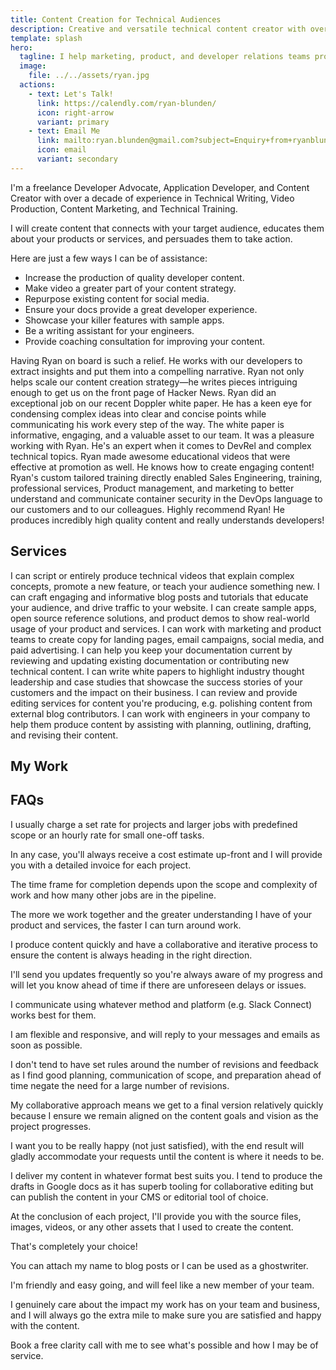 ```yaml
---
title: Content Creation for Technical Audiences
description: Creative and versatile technical content creator with over a decade of experience in Technical Training, Technical Writing, Video Production, and Content Marketing
template: splash
hero:
  tagline: I help marketing, product, and developer relations teams produce highly technical content that educates and inspires action.
  image:
    file: ../../assets/ryan.jpg
  actions:
    - text: Let's Talk!
      link: https://calendly.com/ryan-blunden/
      icon: right-arrow
      variant: primary
    - text: Email Me
      link: mailto:ryan.blunden@gmail.com?subject=Enquiry+from+ryanblunden.dev
      icon: email
      variant: secondary
---
```



<GoogleAnalytics />

<CardGrid>
  <Card title="About Me">
    <p>
      I'm a freelance Developer Advocate, Application Developer, and Content
      Creator with over a decade of experience in Technical Writing, Video
      Production, Content Marketing, and Technical Training.
    </p>
    <p>
      I will create content that connects with your target audience, educates
      them about your products or services, and persuades them to take action.
    </p>
  </Card>
  <Card title="How I Can Help">
    <p>Here are just a few ways I can be of assistance:</p>
    <ul class="pl-6">
      <li>Increase the production of quality developer content.</li>
      <li>Make video a greater part of your content strategy.</li>
      <li>Repurpose existing content for social media.</li>
      <li>Ensure your docs provide a great developer experience.</li>
      <li>Showcase your killer features with sample apps.</li>
      <li>Be a writing assistant for your engineers.</li>
      <li>Provide coaching consultation for improving your content.</li>
    </ul>
  </Card>
</CardGrid>

<TestimonialGrid title="Testimonials">
  <Testimonial
    name="Maria Zahorcova"
    image="maria"
    title="Chief Marketing Officer, Octomind"
  >
    Having Ryan on board is such a relief. He works with our developers to
    extract insights and put them into a compelling narrative. Ryan not only
    helps scale our content creation strategy—he writes pieces intriguing enough
    to get us on the front page of Hacker News.
  </Testimonial>
  <Testimonial
    name="Lindsay"
    image="lindsay"
    title="Sr. Digital Marketing Manager, Doppler"
  >
    Ryan did an exceptional job on our recent Doppler white paper. He has a keen
    eye for condensing complex ideas into clear and concise points while
    communicating his work every step of the way. The white paper is
    informative, engaging, and a valuable asset to our team.
  </Testimonial>
  <Testimonial
    name="Yasmine Helmy"
    image="yasmine"
    title="Growth Marketing Lead, Instabug"
  >
    It was a pleasure working with Ryan. He's an expert when it comes to DevRel
    and complex technical topics.
  </Testimonial>
  <Testimonial
    name="Dan Adler"
    image="dan"
    title="Head of Business, Operations and Strategy, Sourcegraph"
  >
    Ryan made awesome educational videos that were effective at promotion as
    well. He knows how to create engaging content!
  </Testimonial>
  <Testimonial
    name="Parag Baxi"
    image="parag"
    title="Product Portfolio Manager, Tenable Network Security"
  >
    Ryan's custom tailored training directly enabled Sales Engineering,
    training, professional services, Product management, and marketing to better
    understand and communicate container security in the DevOps language to our
    customers and to our colleagues.
  </Testimonial>
  <Testimonial name="Brian Vallelunga" image="brian" title="CEO, Doppler">
    Highly recommend Ryan! He produces incredibly high quality content and
    really understands developers!
  </Testimonial>
</TestimonialGrid>

<h2 id="services" class="text-center">
  Services
</h2>

<CardGrid>
  <Card title="Video Production" icon="youtube">
    I can script or entirely produce technical videos that explain complex
    concepts, promote a new feature, or teach your audience something new.
  </Card>
  <Card title="Blog Posts and Tutorials" icon="pencil">
    I can craft engaging and informative blog posts and tutorials that educate
    your audience, and drive traffic to your website.
  </Card>
  <Card title="Sample Apps & Product Demos" icon="github">
    I can create sample apps, open source reference solutions, and product demos
    to show real-world usage of your product and services.
  </Card>
  <Card title="Marketing Content" icon="rocket">
    I can work with marketing and product teams to create copy for landing
    pages, email campaigns, social media, and paid advertising.
  </Card>
  <Card title="Technical Writing" icon="add-document">
    I can help you keep your documentation current by reviewing and updating
    existing documentation or contributing new technical content.
  </Card>
  <Card title="White Papers and Case Studies" icon="open-book">
    I can write white papers to highlight industry thought leadership and case
    studies that showcase the success stories of your customers and the impact
    on their business.
  </Card>
  <Card title="Review and Feedback" icon="magnifier">
    I can review and provide editing services for content you're producing, e.g.
    polishing content from external blog contributors.
  </Card>
  <Card title="Writing Assistant" icon="pen">
    I can work with engineers in your company to help them produce content by
    assisting with planning, outlining, drafting, and revising their content.
  </Card>
</CardGrid>

<h2 id="my-work" class="text-center">
  My Work
</h2>

<Tabs>
  <TabItem label="Videos">
    <YouTubeGrid
      videos={[
        {
          href: "https://www.youtube.com/watch?v=qviAaoXbV9k",
          title: "Bryntum YouTube Video Ad",
          description:
            "Video add for Bryntum's Scheduler web component.",
        },
        {
          href: "https://www.youtube.com/watch?v=RU8ZRswPb_s",
          title: "Doppler vs Traditional Secrets Managers",
          description:
            "Shows how Doppler differs from traditional secrets managers.",
        },
        {
          href: "https://www.youtube.com/watch?v=GHAZNmvO5gY",
          title: "Bryntum Home Page Video",
          description:
            "Promotional video showcasing Bryntum's web components .",
        },
        {
          href: "https://www.youtube.com/watch?v=zLMEN9zuLJY",
          title: "Bryntum Conference Booth Demo Video",
          description:
            "Looping video for Bryntum showcasing their web components.",
        },
        {
          href: "https://youtu.be/PGy5xkzmTS0",
          title: "Doppler Enterprise Demo",
          description:
            "Quick 5 minute video to showcase Doppler's enterprise capabilities.",
        },
        {
          href: "https://youtu.be/-RamASjC-Ng",
          title: "SecretOps Beginners Series | Part 1",
          description:
            "Part explainer (SecretOps) and how to get started with Doppler.",
        },
        {
          href: "https://youtu.be/hc0ydmQVbcI",
          title: "SecretOps Beginners Series | Part 2",
          description: "Explains Doppler's Team Management features.",
        },
        {
          href: "https://youtu.be/0aFCz-cFjLY",
          title: "SecretOps Beginners Series | Part 3",
          description: "Explains Doppler's secrets orchestration model.",
        },
        {
          href: "https://youtu.be/Hdna-VLio2k",
          title: "SecretOps Beginners Series | Part 4",
          description: "Showcases Doppler's secrets management UI features.",
        },
        {
          href: "https://youtu.be/U9q_J80El2Y",
          title: "SecretOps Beginners Series | Part 5",
          description: "Doppler's database and API secrets rotation in action.",
        },
        {
          href: "https://youtu.be/wOkow-qb_Ys",
          title: "Doppler 2 Minute Overview",
          description:
            "General overview of Doppler for managing application config and secrets.",
        },
        {
          href: "https://youtu.be/a_5ewsxTtUA",
          title: "Doppler Kubernetes CLI Integration",
          description:
            "How to use the Doppler CLI to inject secrets into a Kubernetes deployment.",
        },
      ]}
    />
  </TabItem>
  <TabItem label="Thought Leadership">
    <LinkCard
      title="Secrets Management: Doppler or HashiCorp Vault?"
      description="Post on The New Stack comparing Doppler to HashiCorp Vault aimed at enterprise buyers."
      href="https://thenewstack.io/secrets-management-doppler-or-hashicorp-vault/"
      target="_blank"
    />
    <LinkCard
      title="Siloed Secrets and Security Theatre: Why We Need SecretOps"
      description="To embrace modern software development practices and manage secrets at scale, we need to shift to a SecretsOps approach."
      href="https://www.doppler.com/blog/siloed-secrets-and-security-theatre-why-we-need-secretops"
      target="_blank"
    />
    <LinkCard
      title="Why syncing .env files doesn't scale for secrets management"
      description="Using a SecretOps Platform such as Doppler is the key to managing environment variables securely."
      href="https://www.doppler.com/blog/why-syncing-env-files-doesnt-scale-for-secrets-management"
      target="_blank"
    />
    <LinkCard
      title="Why Manually Updating .env Files is Not DevOps"
      description="It's time to automate how you inject environment variables into your applications."
      href="https://www.doppler.com/blog/manually-updating-env-files-isnt-devops"
      target="_blank"
    />
    <LinkCard
      title="How To Prevent Secrets From Ending Up On Developer's Machines"
      description="Goodbye hard-coded .env files. Hello, runtime secrets injection."
      href="https://www.doppler.com/blog/how-to-prevent-secrets-from-ending-up-on-developers-machines"
      target="_blank"
    />
  </TabItem>
  <TabItem label="Tutorials">
    <LinkCard
      title="Doppler Encrypted Secrets Snapshots for High Availability"
      description="Ensuring applications can always access their secrets using an encrypted secrets fallback file."
      href="https://www.doppler.com/blog/doppler-encrypted-secrets-snapshots-for-high-availability"
      target="_blank"
    />
    <LinkCard
      title="Visual Studio Code Remote Dev Containers on AWS Set Up Guide"
      description="Configure your local and cloud based remote development environment for Visual Studio Code's Dev Containers."
      href="https://www.doppler.com/blog/visual-studio-code-remote-dev-containers-on-aws"
      target="_blank"
    />
    <LinkCard
      title="How to Set Environment Variables for a Python Django Application using Apache and mod_wsgi in Docker"
      description="Learn the how to use environment variables with Apache and mod_wsgi for Python applications in Docker"
      href="https://www.doppler.com/blog/environment-variables-python-django-apache-mod-wsgi-docker"
      target="_blank"
    />
    <LinkCard
      title="How to Configure MongoDB 5 for TLS/SSL Connections on Debian/Ubuntu"
      description="Configure MongoDB connections over TLS/SSL the easy way, even when using self-signed certificates. No hacks required!"
      href="https://www.doppler.com/blog/how-to-configure-mongodb-5-for-tlsssl-connections-on-debianubuntu"
      target="_blank"
    />
    <LinkCard
      title="Managing PKCS12 Certificates in Kubernetes using the Doppler Secrets Operator"
      description="Use Doppler's Kubernetes Operator to automatically sync certificate updates."
      href="https://www.doppler.com/blog/using-the-doppler-kubernetes-operator-for-managing-pkcs12-certificates"
      target="_blank"
    />
    <LinkCard
      title="Ultimate Guide to Managing Mac and Linux Environment Variables in Bash"
      description="Most developers take years to fully master environment variables. This is what they know."
      href="https://www.doppler.com/blog/how-to-set-environment-variables-in-linux-and-mac"
      target="_blank"
    />
  </TabItem>
  <TabItem label="Case Studies">
    <FluidGrid minColumnWidth="25rem">
      <ShowCaseCard
        title="Doppler Hyper Case Study"
        href="https://www.doppler.com/case-studies/hyper"
        target="_blank"
        thumbnail="doppler-case-study.jpg"
      />
      <ShowCaseCard
        title="Sourcegraph Lyft Case Study"
        href="/Lyft-Sourcegraph-case-study.pdf"
        target="_blank"
        thumbnail="lyft-case-study.jpg"
      />
      <ShowCaseCard
        title="Sourcegraph Quantcast Case Study"
        href="/Quantcast-Sourcegraph-case-study.pdf"
        target="_blank"
        thumbnail="quantcast-case-study.jpg"
      />
      <ShowCaseCard
        title="Sourcegraph Thorn Case Study"
        href="/Thorn%20Sourcegraph%20case%20study%20v2.pdf"
        target="_blank"
        thumbnail="thorn-case-study.jpg"
      />
    </FluidGrid>
  </TabItem>
  <TabItem label="White Papers">
    <FluidGrid>
      <ShowCaseCard
        title="The Future of Secrets Management White Paper"
        href="Doppler-TheFutureOfSecretsManagement.pdf"
        target="_blank"
        thumbnail="doppler-whitepaper.png"
      />
      <ShowCaseCard
        title="Redefining Secrets Management White Paper"
        href="Redefining-Secrets-Management-Doppler-SecretOps-Platform.pdf"
        target="_blank"
        thumbnail="doppler-ebook.jpg"
      />
    </FluidGrid>
  </TabItem>
  <TabItem label="Sample Apps">
    <FluidGrid minColumnWidth="20rem">
      <ShowCaseCard
        title="Yodaspeak"
        description="Flask app that translates an English phrase to 'Yoda-speak'."
        href="https://github.com/DopplerUniversity/yodaspeak"
        thumbnail="yodaspeak.jpg"
      />
      <ShowCaseCard
        title="Django ChatGPT Clone"
        description="Django version of a ChatGPT clone originally built in Flask."
        href="https://github.com/DopplerUniversity/django-chatgpt-clone"
        thumbnail="django-chatgpt-clone.jpg"
      />
      <ShowCaseCard
        title="Mandalorian GIFs Vercel"
        description="Next.js app for testing Doppler secrets sync for Vercel."
        href="https://github.com/DopplerUniversity/mandalorian-gifs-vercel"
        thumbnail="mandalorian-gifs-vercel.jpg"
      />
      <ShowCaseCard
        title="Doppler Ruby on Rails Encrypted Credentials"
        description="Proof of concept using Doppler's CLI to create Rails encrypted credentials."
        href="https://github.com/DopplerUniversity/doppler-ruby-on-rails"
        thumbnail="doppler-cli.png"
      />
      <ShowCaseCard
        title="Doppler Spring Boot Sample App"
        description="Doppler-injected secrets for Spring Boot applications."
        href="https://github.com/DopplerUniversity/doppler-spring-boot"
        thumbnail="doppler-cli.png"
      />
      <ShowCaseCard
        title="Doppler ASP.NET Core Web App"
        description="Doppler-injected secrets for ASP.NET Core Applications."
        href="https://github.com/DopplerUniversity/doppler-spring-boot"
        thumbnail="doppler-cli.png"
      />
    </FluidGrid>
  </TabItem>
  <TabItem label="Open Source">
    <FluidGrid minColumnWidth="18rem">
      <ShowCaseCard
        title="Kubernetes External Secrets"
        description="Kubernetes secrets sync from external secrets stores."
        href="https://github.com/external-secrets/external-secrets"
        thumbnail="doppler-external-secrets.png"
      />
      <ShowCaseCard
        title="Doppler Kubernetes Secrets Operator"
        description="Kubernetes secrets sync from Doppler with auto-reloading of deployments."
        href="https://github.com/external-secrets/external-secrets"
        thumbnail="doppler-kubernetes-operator.jpg"
      />
      <ShowCaseCard
        title="GitOps Secrets Node.js"
        description="GitOps encrypted secrets workflow for Node.js serverless applications."
        href="https://github.com/DopplerHQ/gitops-secrets-nodejs"
        thumbnail="gitops-secrets.jpg"
      />
      <ShowCaseCard
        title="Doppler CLI"
        description="Official Doppler CLI."
        href="https://github.com/DopplerHQ/cli"
        thumbnail="doppler-cli.png"
      />
      <ShowCaseCard
        title="Python Doppler Env"
        description="Inject Doppler secrets as environment variables in local development."
        href="https://github.com/DopplerHQ/python-doppler-env"
        thumbnail="doppler-python.png"
      />
      <ShowCaseCard
        title="Doppler Secrets Fetch GitHub Action"
        description="Securely inject Doppler secrets into your GitHub Actions."
        href="https://github.com/DopplerHQ/secrets-fetch-action"
        thumbnail="secrets-fetch-action.jpg"
      />
    </FluidGrid>
  </TabItem>
</Tabs>

<h2 id="faqs" class="text-center">
  FAQs
</h2>

<FAQList title="FAQs">
  <FAQ title="How do you charge for your services?">
    <p>
      I usually charge a set rate for projects and larger jobs with predefined
      scope or an hourly rate for small one-off tasks.
    </p>
    <p>
      In any case, you'll always receive a cost estimate up-front and I will
      provide you with a detailed invoice for each project.
    </p>
  </FAQ>
  <FAQ title="How long does it take to complete a project?">
    <p>
      The time frame for completion depends upon the scope and complexity of
      work and how many other jobs are in the pipeline.
    </p>
    <p>
      The more we work together and the greater understanding I have of your
      product and services, the faster I can turn around work.
    </p>
    <p>
      I produce content quickly and have a collaborative and iterative process
      to ensure the content is always heading in the right direction.
    </p>
    <p>
      I'll send you updates frequently so you're always aware of my progress and
      will let you know ahead of time if there are unforeseen delays or issues.
    </p>
  </FAQ>
  <FAQ title="How do you communicate with your clients?">
    <p>
      I communicate using whatever method and platform (e.g. Slack Connect)
      works best for them.
    </p>
    <p>
      I am flexible and responsive, and will reply to your messages and emails
      as soon as possible.
    </p>
  </FAQ>
  <FAQ title="How do you handle revisions and feedback?">
    <p>
      I don't tend to have set rules around the number of revisions and feedback
      as I find good planning, communication of scope, and preparation ahead of
      time negate the need for a large number of revisions.
    </p>
    <p>
      My collaborative approach means we get to a final version relatively
      quickly because I ensure we remain aligned on the content goals and vision
      as the project progresses.
    </p>
    <p>
      I want you to be really happy (not just satisfied), with the end result
      will gladly accommodate your requests until the content is where it needs
      to be.
    </p>
  </FAQ>
  <FAQ title="How do you deliver your content?">
    <p>
      I deliver my content in whatever format best suits you. I tend to produce
      the drafts in Google docs as it has superb tooling for collaborative
      editing but can publish the content in your CMS or editorial tool of
      choice.
    </p>
    <p>
      At the conclusion of each project, I'll provide you with the source files,
      images, videos, or any other assets that I used to create the content.
    </p>
  </FAQ>
  <FAQ title="Does the content need to be attributed to you?">
    <p>That's completely your choice!</p>
    <p>
      You can attach my name to blog posts or I can be used as a ghostwriter.
    </p>
  </FAQ>
  <FAQ title="What are the benefits of working with you?">
    <p>
      I'm friendly and easy going, and will feel like a new member of your team.
    </p>
    <p>
      I genuinely care about the impact my work has on your team and business,
      and I will always go the extra mile to make sure you are satisfied and
      happy with the content.
    </p>
  </FAQ>
</FAQList>

<div class="cta-wrapper pt-12">
  <CTA
    title="Ready to take your content to the next level?"
    cta="Book a Call"
    href="https://calendly.com/ryan-blunden"
    target="_blank"
  >
    Book a free clarity call with me to see what's possible and how I may be of
    service.
  </CTA>
</div>
